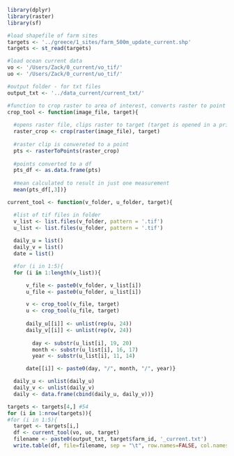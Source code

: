 
```r
library(dplyr)
library(raster)
library(sf)

#load shapefile of farm sites
targets <- '../greece/1_sites/farm_500m_update_current.shp' 
targets <- st_read(targets)

#load ocean current data
vo <- '/Users/Zack/0_current/vo_tif/' 
uo <- '/Users/Zack/0_current/uo_tif/'

#output folder - for txt files
output_txt <- '../data_current/current_txt/'
```

```r
#function to crop raster to area of interest, converts raster to point
crop_tool <- function(image_file, target){
  
  #opens raster file, clips raster to target (target is opened in a prior step)
  raster_crop <- crop(raster(image_file), target) 
  
  #raster clip is convereted to a point
  pts <- rasterToPoints(raster_crop) 
  
  #points converted to a df
  pts_df <- as.data.frame(pts) 
  
  #mean calculated to result in just one measurement
  mean(pts_df[,3])} 
```

```r
current_tool <- function(v_folder, u_folder, target){ 

  #list of tif files in folder
  v_list <- list.files(v_folder, pattern = '.tif')
  u_list <- list.files(u_folder, pattern = '.tif')
  
  daily_u = list()
  daily_v = list()
  date = list()

  #for (i in 1:5){
  for (i in 1:length(v_list)){

      v_file <- paste0(v_folder, v_list[i])
      u_file <- paste0(u_folder, u_list[i])

      v <- crop_tool(v_file, target)
      u <- crop_tool(u_file, target)
      
      daily_u[[i]] <- unlist(rep(u, 24))
      daily_v[[i]] <- unlist(rep(v, 24))
        
        day <- substr(u_list[i], 19, 20)
        month <- substr(u_list[i], 16, 17)
        year <- substr(u_list[i], 11, 14)

      date[[i]] <- paste0(day, "/", month, "/", year)}

  daily_u <- unlist(daily_u)
  daily_v <- unlist(daily_v)
  daily <- data.frame(cbind(daily_u, daily_v))}
```

```r
targets <- targets[4,] #54
for (i in 1:nrow(targets)){
#for (i in 1:5){
  target <- targets[i,]
  df <- current_tool(vo, uo, target)
  filename <- paste0(output_txt, target$farm_id, '_current.txt')
  write.table(df, file=filename, sep = "\t", row.names=FALSE, col.names=FALSE)}
```
